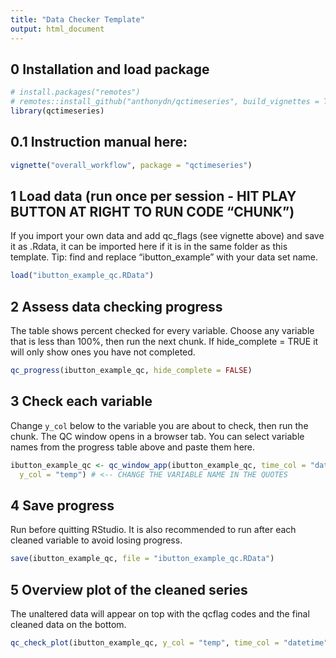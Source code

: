 ```yaml
---
title: "Data Checker Template"
output: html_document
---
```


## 0 Installation and load package

```r
# install.packages("remotes")
# remotes::install_github("anthonydn/qctimeseries", build_vignettes = TRUE)
library(qctimeseries)
```

## 0.1 Instruction manual here:

```r
vignette("overall_workflow", package = "qctimeseries")
```

## 1  Load data (run once per session - HIT PLAY BUTTON AT RIGHT TO RUN CODE "CHUNK")

If you import your own data and add qc_flags (see vignette above) and save it as .Rdata, it can be imported here if it is in the same folder as this template. Tip: find and replace "ibutton_example" with your data set name.

```r
load("ibutton_example_qc.RData")
```

## 2  Assess data checking progress

The table shows percent checked for every variable. Choose any variable that is less than 100%, then run the next chunk. If hide_complete = TRUE it will only show ones you have not completed.

```r
qc_progress(ibutton_example_qc, hide_complete = FALSE)
```

## 3  Check each variable
Change `y_col` below to the variable you are about to check, then run the chunk. The QC window opens in a browser tab. You can select variable names from the progress table above and paste them here.

```r
ibutton_example_qc <- qc_window_app(ibutton_example_qc, time_col = "datetime",
  y_col = "temp") # <-- CHANGE THE VARIABLE NAME IN THE QUOTES
```

## 4  Save progress
Run before quitting RStudio. It is also recommended to run after each cleaned variable to avoid losing progress.

```r
save(ibutton_example_qc, file = "ibutton_example_qc.RData")
```


## 5  Overview plot of the cleaned series

The unaltered data will appear on top with the qcflag codes and the final cleaned data on the bottom.

```r
qc_check_plot(ibutton_example_qc, y_col = "temp", time_col = "datetime")
```

